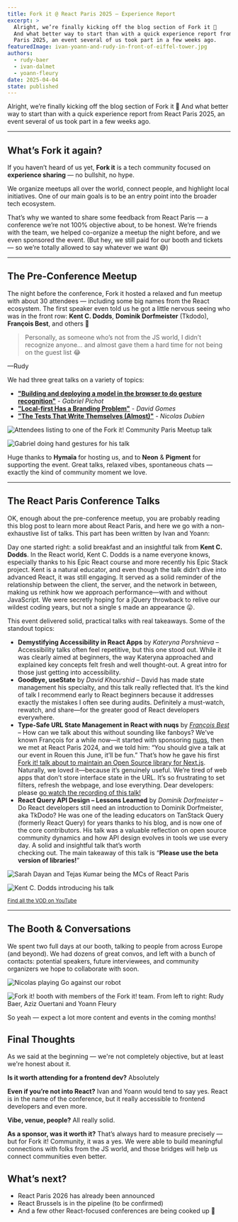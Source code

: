 ```yaml
---
title: Fork it @ React Paris 2025 – Experience Report
excerpt: >
  Alright, we’re finally kicking off the blog section of Fork it 🎉
  And what better way to start than with a quick experience report from React
  Paris 2025, an event several of us took part in a few weeks ago.
featuredImage: ivan-yoann-and-rudy-in-front-of-eiffel-tower.jpg
authors:
  - rudy-baer
  - ivan-dalmet
  - yoann-fleury
date: 2025-04-04
state: published
---
```


Alright, we’re finally kicking off the blog section of Fork it 🎉
And what better way to start than with a quick experience report from React
Paris 2025, an event several of us took part in a few weeks ago.

---

## What’s Fork it again?

If you haven’t heard of us yet, **Fork it** is a tech community focused on
**experience sharing** — no bullshit, no hype.

We organize meetups all over the world, connect people, and highlight local
initiatives. One of our main goals is to be an entry point into the broader tech ecosystem.

That’s why we wanted to share some feedback from React Paris — a conference
we’re not 100% objective about, to be honest. We’re friends with the team, we
helped co-organize a meetup the night before, and we even sponsored the event.
(But hey, we still paid for our booth and tickets — so we’re totally allowed to
say whatever we want 😅)

---

## The Pre-Conference Meetup

The night before the conference, Fork it hosted a relaxed and fun meetup with
about 30 attendees — including some big names from the React ecosystem.
The first speaker even told us he got a little nervous seeing who was in the
front row: **Kent C. Dodds**, **Dominik Dorfmeister** (Tkdodo), **François Best**, and
others 👀

<blockquote className="mb-0"><p className="mb-0">Personally, as someone who’s not from the JS world, I didn’t recognize anyone… and almost gave them a hard time for not being on the guest list 😂</p></blockquote>

<p className="mt-0">—Rudy</p>

We had three great talks on a variety of topics:
  - <a href="/events/2025-france-paris-meetup/talks/building-and-deploying-a-model-in-the-browser-to-do-gesture-recognition">**"Building and deploying a model in the browser to do gesture recognition"**</a> - *Gabriel Pichot*
  - <a href="/events/2025-france-paris-meetup/talks/local-first-has-a-branding-problem">**"Local-first Has a Branding Problem"**</a> - *David Gomes*
  - <a href="/events/2025-france-paris-meetup/talks/the-tests-that-write-themselves-almost">**"The Tests That Write Themselves (Almost)"**</a> - *Nicolas Dubien*

![Attendees listing to one of the Fork it! Community Paris Meetup talk](./attendees-listening-to-the-speaker-at-fork-it-community-paris-meetup.jpg)

![Gabriel doing hand gestures for his talk](./gabriel-doing-hand-gestures-for-his-talk.jpg)

Huge thanks to **Hymaïa** for hosting us, and to **Neon** & **Pigment** for
supporting the event. Great talks, relaxed vibes, spontaneous chats — exactly
the kind of community moment we love.

---

## The React Paris Conference Talks

OK, enough about the pre-conference meetup, you are probably reading this blog
post to learn more about React Paris, and here we go with a non-exhaustive list
of talks. This part has been written by Ivan and Yoann:

Day one started right: a solid breakfast and an insightful talk from
**Kent C. Dodds**. In the React world, Kent C. Dodds is a name everyone knows,
especially thanks to his Epic React course and more recently his Epic Stack
project. Kent is a natural educator, and even though the talk didn’t dive into
advanced React, it was still engaging. It served as a solid reminder of the
relationship between the client, the server, and the network in between, making
us rethink how we approach performance—with and without JavaScript. We were
secretly hoping for a jQuery throwback to relive our wildest coding years,
but not a single `$` made an appearance 😛.

This event delivered solid, practical talks with real takeaways. Some of the
standout topics:

- **Demystifying Accessibility in React Apps** by *Kateryna Porshnieva* – Accessibility
  talks often feel repetitive, but this one stood out. While it was clearly aimed
  at beginners, the way Kateryna approached and explained key concepts felt fresh
  and well thought-out. A great intro for those just getting into accessibility.
- **Goodbye, useState** by *David Khourshid* – David has made state management
  his specialty, and this talk really reflected that. It’s the kind of talk I
  recommend early to React beginners because it addresses exactly the mistakes I
  often see during audits. Definitely a must-watch, rewatch, and share—for the
  greater good of React developers everywhere.
- **Type-Safe URL State Management in React with nuqs** by [*François Best*](/people/francois-best) – How
  can we talk about this without sounding like fanboys? We’ve known François for
  a while now—it started with sponsoring [nuqs](https://nuqs.47ng.com/), then we met at React Paris 2024,
  and we told him: “You should give a talk at our event in Rouen this June, 
  it’ll be fun.” That’s how he gave his first [Fork it! talk about to maintain an Open Source library for Next.js](https://www.forkit.community/events/2024-france-rouen/talks/maintaining-an-open-source-library-for-next-js-feedback-and-tips). Naturally, we loved
  it—because it’s genuinely useful. We’re tired of web apps that don’t store
  interface state in the URL. It’s so frustrating to set filters, refresh the
  webpage, and lose everything. Dear developers: please [go watch the recording
  of this talk!](https://www.youtube.com/watch?v=U__Rwsp8v78)
- **React Query API Design – Lessons Learned** by *Dominik Dorfmeister* – Do
  React developers still need an introduction to Dominik Dorfmeister, aka TkDodo?
  He was one of the leading educators on TanStack Query (formerly React Query)
  for years thanks to his blog, and is now one of the core contributors. His talk
  was a valuable reflection on open source community dynamics and how API design
  evolves in tools we use every day. A solid and insightful talk that’s worth\
  checking out. The main takeaway of this talk is “**Please use the beta version of libraries!**”

![Sarah Dayan and Tejas Kumar being the MCs of React Paris](./sarah-and-tejas-mcing-on-react-paris-stage.jpg)

![Kent C. Dodds introducing his talk](./kent-c-dodds-introducing-his-talk.jpg)

<small>[Find all the VOD on YouTube](https://www.youtube.com/playlist?list=PL53Z0yyYnpWitP8Zv01TSEQmKLvuRh_Dj)</small>

---

## The Booth & Conversations

We spent two full days at our booth, talking to people from across Europe
(and beyond). We had dozens of great convos, and left with a bunch of contacts:
potential speakers, future interviewees, and community organizers we hope to
collaborate with soon.

![Nicolas playing Go against our robot](./nicolas-playing-go-against-our-robot.jpg)

![Fork it! booth with members of the Fork it! team. From left to right: Rudy Baer, Aziz Ouertani and Yoann Fleury](./fork-it-booth-with-members-of-the-fork-it-team.jpg)

So yeah — expect a lot more content and events in the coming months!

## Final Thoughts

As we said at the beginning — we're not completely objective, but at least we're honest about it.

**Is it worth attending for a frontend dev?** Absolutely

**Even if you’re not into React?** Ivan and Yoann would tend to say yes. React is in the name of the conference, but it really accessible to frontend developers and even more.

**Vibe, venue, people?** All really solid.

**As a sponsor, was it worth it?** That’s always hard to measure precisely — but for Fork it! Community, it was a yes. We were able to build meaningful connections with folks from the JS world, and those bridges will help us connect communities even better.

## What’s next?

- React Paris 2026 has already been announced
- React Brussels is in the pipeline (to be confirmed)
- And a few other React-focused conferences are being cooked up 👀

